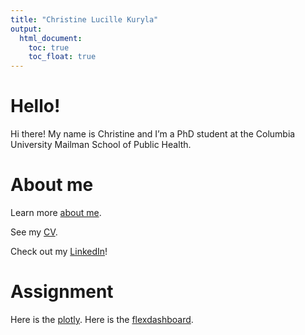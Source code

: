 ```yaml
---
title: "Christine Lucille Kuryla"
output: 
  html_document:
    toc: true
    toc_float: true
---
```


# Hello!

Hi there! My name is Christine and I'm a PhD student at the Columbia University Mailman School of Public Health. 

# About me

Learn more [about me](about.html).

See my [CV](cv.html).

Check out my [LinkedIn](https://www.linkedin.com/in/clkuryla/)!

# Assignment

Here is the [plotly](plotly_instacart.html).
Here is the [flexdashboard](flexdashboard.html).